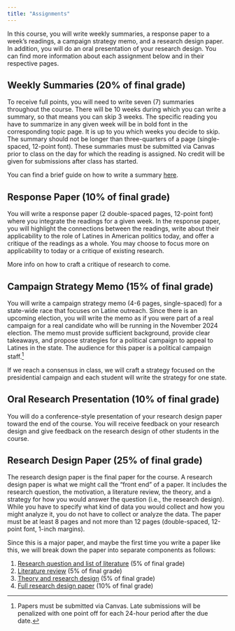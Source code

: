 ```yaml
---
title: "Assignments"
---
```


In this course, you will write weekly summaries, a response paper to a week's readings, a campaign strategy memo, and a research design paper. In addition, you will do an oral presentation of your research design. You can find more information about each assignment below and in their respective pages.


## Weekly Summaries (20% of final grade)

To receive full points, you will need to write seven (7) summaries throughout the course. There will be 10 weeks during which you can write a summary, so that means you can skip 3 weeks. The specific reading you have to summarize in any given week will be in bold font in the corresponding topic page. It is up to you which weeks you decide to skip. The summary should not be longer than three-quarters of a page (single-spaced, 12-point font). These summaries must be submitted via Canvas prior to class on the day for which the reading is assigned. No credit will be given for submissions after class has started.

You can find a brief guide on how to write a summary [here](../resource/summaries.html).


## Response Paper (10% of final grade)

You will write a response paper (2 double-spaced pages, 12-point font) where you integrate the readings for a given week. In the response paper, you will highlight the connections between the readings, write about their applicability to the role of Latines in American politics today, and offer a critique of the readings as a whole. You may choose to focus more on applicability to today or a critique of existing research.

More info on how to craft a critique of research to come.


## Campaign Strategy Memo (15% of final grade)

You will write a campaign strategy memo (4-6 pages, single-spaced) for a state-wide race that focuses on Latine outreach. Since there is an upcoming election, you will write the memo as if you were part of a real campaign for a real candidate who will be running in the November 2024 election. The memo must provide sufficient background, provide clear takeaways, and propose strategies for a political campaign to appeal to Latines in the state. The audience for this paper is a political campaign staff.^[Papers must be submitted via Canvas. Late submissions will be penalized with one point off for each 24-hour period after the due date.]

If we reach a consensus in class, we will craft a strategy focused on the presidential campaign and each student will write the strategy for one state.


## Oral Research Presentation (10% of final grade)

You will do a conference-style presentation of your research design paper toward the end of the course. You will receive feedback on your research design and give feedback on the research design of other students in the course.


## Research Design Paper (25% of final grade)

The research design paper is the final paper for the course. A research design paper is what we might call the "front end" of a paper. It includes the research question, the motivation, a literature review, the theory, and a strategy for how you would answer the question (i.e., the research design). While you have to specify what kind of data you would collect and how you might analyze it, you do not have to collect or analyze the data. The paper must be at least 8 pages and not more than 12 pages (double-spaced, 12-point font, 1-inch margins).

Since this is a major paper, and maybe the first time you write a paper like this, we will break down the paper into separate components as follows:

1. [Research question and list of literature](research-question.qmd) (5% of final grade)
2. [Literature review](literature-review.qmd) (5% of final grade)
3. [Theory and research design](research-design.qmd) (5% of final grade)
4. [Full research design paper](final-paper.qmd) (10% of final grade)

